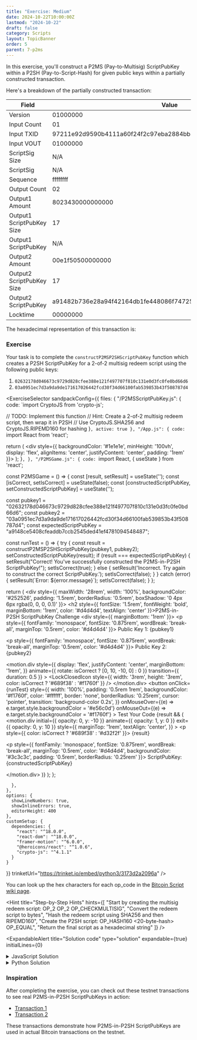 ```yaml
---
title: "Exercise: Medium"
date: 2024-10-22T10:00:00Z
lastmod: "2024-10-22"
draft: false
category: Scripts
layout: TopicBanner
order: 5
parent: 7-p2ms
---
```


In this exercise, you'll construct a P2MS (Pay-to-Multisig) ScriptPubKey within a P2SH (Pay-to-Script-Hash) for given public keys within a partially constructed transaction.

Here's a breakdown of the partially constructed transaction:

| Field                    | Value                                                            |
| ------------------------ | ---------------------------------------------------------------- |
| Version                  | 01000000                                                         |
| Input Count              | 01                                                               |
| Input TXID               | 97211e92d9590b4111a60f24f2c97eba2884bb813515a3167c634a9dcd113338 |
| Input VOUT               | 01000000                                                         |
| ScriptSig Size           | N/A                                                              |
| ScriptSig                | N/A                                                              |
| Sequence                 | ffffffff                                                         |
| Output Count             | 02                                                               |
| Output1 Amount           | 8023430000000000                                                 |
| Output1 ScriptPubKey Size| 17                                                               |
| Output1 ScriptPubKey     | N/A                                                              |
| Output2 Amount           | 00e1f50500000000                                                 |
| Output2 ScriptPubKey Size| 17                                                               |
| Output2 ScriptPubKey     | a91482b736e28a94f42164db1fe448086f74725ae46487                   |
| Locktime                 | 00000000                                                         |

The hexadecimal representation of this transaction is:

<CodeSnippet
    code="010000000197211e92d9590b4111a60f24f2c97eba2884bb813515a3167c634a9dcd11333801000000-[signature]-ffffffff028023430000000000-[scriptPubKey1]-00e1f5050000000017a91482b736e28a94f42164db1fe448086f74725ae4648700000000"
    language="text"
    showLineNumbers={true}
/>

### Exercise

Your task is to complete the `constructP2MSP2SHScriptPubKey` function which creates a P2SH ScriptPubKey for a 2-of-2 multisig redeem script using the following public keys:

1. `02632178d046673c9729d828cfee388e121f497707f810c131e0d3fc0fe0bd66d6`
2. `03a0951ec7d3a9da9de171617026442fcd30f34d66100fab539853b43f508787d4`

<ExerciseSelector
  sandpackConfig={{
    files: {
      "/P2MSScriptPubKey.js": {
        code: `import CryptoJS from 'crypto-js';

  // TODO: Implement this function
  // Hint: Create a 2-of-2 multisig redeem script, then wrap it in P2SH
  // Use CryptoJS.SHA256 and CryptoJS.RIPEMD160 for hashing
}`,
        active: true
      },
      "/App.js": {
        code: `import React from 'react';

  return (
    <div style={{ backgroundColor: '#1e1e1e', minHeight: '100vh', display: 'flex', alignItems: 'center', justifyContent: 'center', padding: '1rem' }}>
      <P2MSGame />
    </div>
  );
}`,
      },
      "/P2MSGame.js": {
        code: `import React, { useState } from 'react';

const P2MSGame = () => {
  const [result, setResult] = useState('');
  const [isCorrect, setIsCorrect] = useState(false);
  const [constructedScriptPubKey, setConstructedScriptPubKey] = useState('');

  const pubkey1 = "02632178d046673c9729d828cfee388e121f497707f810c131e0d3fc0fe0bd66d6";
  const pubkey2 = "03a0951ec7d3a9da9de171617026442fcd30f34d66100fab539853b43f508787d4";
  const expectedScriptPubKey = "a9148ce5408cfeaddb7ccb2545ded41ef4781094548487";

  const runTest = () => {
    try {
      const result = constructP2MSP2SHScriptPubKey(pubkey1, pubkey2);
      setConstructedScriptPubKey(result);
      if (result === expectedScriptPubKey) {
        setResult("Correct! You've successfully constructed the P2MS-in-P2SH ScriptPubKey!");
        setIsCorrect(true);
      } else {
        setResult('Incorrect. Try again to construct the correct ScriptPubKey.');
        setIsCorrect(false);
      }
    } catch (error) {
      setResult(\`Error: \${error.message}\`);
      setIsCorrect(false);
    }
  };

  return (
    <div style={{ maxWidth: '28rem', width: '100%', backgroundColor: '#252526', padding: '1.5rem', borderRadius: '0.5rem', boxShadow: '0 4px 6px rgba(0, 0, 0, 0.1)' }}>
      <h2 style={{ fontSize: '1.5rem', fontWeight: 'bold', marginBottom: '1rem', color: '#d4d4d4', textAlign: 'center' }}>P2MS-in-P2SH ScriptPubKey Challenge</h2>
      <div style={{ marginBottom: '1rem' }}>
        <p style={{ fontFamily: 'monospace', fontSize: '0.875rem', wordBreak: 'break-all', marginTop: '0.5rem', color: '#d4d4d4' }}>
          Public Key 1: {pubkey1}
        </p>
        <p style={{ fontFamily: 'monospace', fontSize: '0.875rem', wordBreak: 'break-all', marginTop: '0.5rem', color: '#d4d4d4' }}>
          Public Key 2: {pubkey2}
        </p>
      </div>
      <motion.div
        style={{
          display: 'flex',
          justifyContent: 'center',
          marginBottom: '1rem',
        }}
        animate={{ rotate: isCorrect ? [0, 10, -10, 0] : 0 }}
        transition={{ duration: 0.5 }}
      >
        <LockClosedIcon style={{ width: '3rem', height: '3rem', color: isCorrect ? '#689f38' : '#f1760f' }} />
      </motion.div>
      <button
        onClick={runTest}
        style={{
          width: '100%',
          padding: '0.5rem 1rem',
          backgroundColor: '#f1760f',
          color: '#ffffff',
          border: 'none',
          borderRadius: '0.25rem',
          cursor: 'pointer',
          transition: 'background-color 0.2s',
        }}
        onMouseOver={(e) => e.target.style.backgroundColor = '#e56c0d'}
        onMouseOut={(e) => e.target.style.backgroundColor = '#f1760f'}
      >
        Test Your Code
      </button>
      <AnimatePresence>
        {result && (
          <motion.div
            initial={{ opacity: 0, y: -10 }}
            animate={{ opacity: 1, y: 0 }}
            exit={{ opacity: 0, y: 10 }}
            style={{
              marginTop: '1rem',
              textAlign: 'center',
            }}
          >
            <p style={{ color: isCorrect ? '#689f38' : '#d32f2f' }}>
              {result}
            </p>
            <p style={{ 
              fontFamily: 'monospace', 
              fontSize: '0.875rem', 
              wordBreak: 'break-all', 
              marginTop: '0.5rem', 
              color: '#d4d4d4',
              backgroundColor: '#3c3c3c',
              padding: '0.5rem',
              borderRadius: '0.25rem'
            }}>
              ScriptPubKey: {constructedScriptPubKey}
            </p>
          </motion.div>
        )}
      </AnimatePresence>
    </div>
  );
};

      },
    },
    options: {
      showLineNumbers: true,
      showInlineErrors: true,
      editorHeight: 400
    },
    customSetup: {
      dependencies: {
        "react": "^18.0.0",
        "react-dom": "^18.0.0",
        "framer-motion": "^6.0.0",
        "@heroicons/react": "^1.0.6",
        "crypto-js": "^4.1.1"
      }
    }
  }}
  trinketUrl="https://trinket.io/embed/python3/3173d2a2096a"
/>

You can look up the hex characters for each op_code in the [Bitcoin Script wiki page](https://en.bitcoin.it/wiki/Script).

<Hint
    title="Step-by-Step Hints"
    hints={[
        "Start by creating the multisig redeem script: OP_2 <pubkey1> <pubkey2> OP_2 OP_CHECKMULTISIG",
        "Convert the redeem script to bytes",
        "Hash the redeem script using SHA256 and then RIPEMD160",
        "Create the P2SH script: OP_HASH160 <20-byte-hash> OP_EQUAL",
        "Return the final script as a hexadecimal string"
    ]}
/>

<ExpandableAlert
  title="Solution code"
  type="solution"
  expandable={true}
  initialLines={0}
>
  <details>
    <summary>JavaScript Solution</summary>
    ```javascript
    import CryptoJS from 'crypto-js';

    export function constructP2MSP2SHScriptPubKey(pubkey1, pubkey2) {
        // Create the 2-of-2 multisig redeem script
        const redeemScript = `5221${pubkey1}21${pubkey2}52ae`;
        console.log("Redeem Script:", redeemScript);
        
        // Convert redeem script to WordArray
        const scriptWordArray = CryptoJS.enc.Hex.parse(redeemScript);
        
        // Hash the redeem script
        const sha256Hash = CryptoJS.SHA256(scriptWordArray);
        console.log("SHA256 Hash:", sha256Hash.toString(CryptoJS.enc.Hex));
        
        const ripemd160Hash = CryptoJS.RIPEMD160(sha256Hash);
        console.log("RIPEMD160 Hash:", ripemd160Hash.toString(CryptoJS.enc.Hex));
        
        // Convert hash to hex
        const scriptHash = ripemd160Hash.toString(CryptoJS.enc.Hex);
        
        // Construct the P2SH script
        const p2shScript = 'a914' + scriptHash + '87';
        
        return p2shScript;
    }
    ```
  </details>

  <details>
    <summary>Python Solution</summary>
    ```python
    import hashlib

    def construct_p2ms_p2sh_scriptpubkey(pubkey1: str, pubkey2: str) -> str:
        # 1. Create the 2-of-2 multisig redeem script
        redeem_script = f"5221{pubkey1}21{pubkey2}52ae"
        
        # 2. Convert the redeem script to bytes
        script_bytes = bytes.fromhex(redeem_script)
        
        # 3. Hash the redeem script using SHA256 and then RIPEMD160
        sha256_hash = hashlib.sha256(script_bytes).digest()
        ripemd160_hash = hashlib.new('ripemd160', sha256_hash).digest()
        
        # 4. Create the P2SH script
        p2sh_script = b'\xa9\x14' + ripemd160_hash + b'\x87'
        
        # 5. Return the final script as a hexadecimal string
        return p2sh_script.hex()
    ```
  </details>
</ExpandableAlert>

### Inspiration

After completing the exercise, you can check out these testnet transactions to see real P2MS-in-P2SH ScriptPubKeys in action:
- [Transaction 1](https://mempool.space/testnet/tx/2af5a9498a8f2a24a1d097e8a1d2edc11201aa66b75375a67b44921171d77b32)
- [Transaction 2](https://mempool.space/testnet/tx/2c85e0328d1715be72f5ff87329c1feeac9e4721c2f67b744f15401b35c9b4a0)

These transactions demonstrate how P2MS-in-P2SH ScriptPubKeys are used in actual Bitcoin transactions on the testnet.